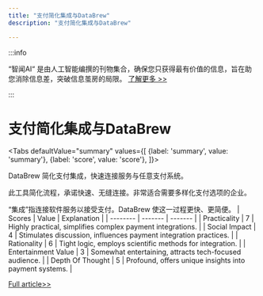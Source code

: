 ```yaml
---
title: "支付简化集成与DataBrew"
description: "支付简化集成与DataBrew"

---
```



:::info

“智闻AI“ 是由人工智能编撰的刊物集合，确保您只获得最有价值的信息，旨在助您消除信息差，突破信息茧房的局限。  [了解更多 >>](/)

:::

# 支付简化集成与DataBrew


<Tabs
	defaultValue="summary"
	values={[
	{label: 'summary', value: 'summary'},
	{label: 'score', value: 'score'},
]}>
<TabItem value="summary">


DataBrew 简化支付集成，快速连接服务与任意支付系统。

此工具简化流程，承诺快速、无缝连接。非常适合需要多样化支付选项的企业。

“集成”指连接软件服务以接受支付。DataBrew 使这一过程更快、更简便。
</TabItem>
<TabItem value="score">
	| Scores     | Value   | Explanation |
	| -------- | ------- | ------- |
	| Practicality  | 7    | Highly practical, simplifies complex payment integrations.    |
	| Social Impact | 4     | Stimulates discussion, influences payment integration practices.    |
	| Rationality    | 6    | Tight logic, employs scientific methods for integration.    |
	| Entertainment Value    | 3    | Somewhat entertaining, attracts tech-focused audience.    |
	| Depth Of Thought    | 5    | Profound, offers unique insights into payment systems.    |
</TabItem>
</Tabs>

[Full article>>](https://www.producthunt.com/posts/databrew-2)
